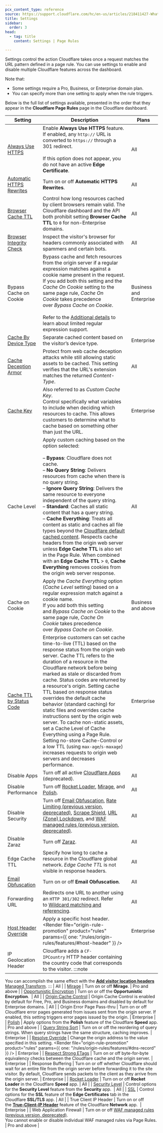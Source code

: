 ```yaml
---
pcx_content_type: reference
source: https://support.cloudflare.com/hc/en-us/articles/218411427-What-do-the-custom-caching-options-mean-in-Page-Rules-#summary-of-page-rules-settings
title: Settings
sidebar:
  order: 3
head:
  - tag: title
    content: Settings | Page Rules

---
```



Settings control the action Cloudflare takes once a request matches the URL pattern defined in a page rule. You can use settings to enable and disable multiple Cloudflare features across the dashboard.

<Render file="page-rules-migration" />

Note that:

* Some settings require a Pro, Business, or Enterprise domain plan.
* You can specify more than one setting to apply when the rule triggers.

Below is the full list of settings available, presented in the order that they appear in the **Cloudflare Page Rules** page in the Cloudflare dashboard.

| **Setting**                                                                                     | **Description**                                                                                                                                                                                                                                                                                                                                                                                                                                                                                                                                                                                                                                                                                                                                                                                                            | **Plans**               |
| ----------------------------------------------------------------------------------------------- | -------------------------------------------------------------------------------------------------------------------------------------------------------------------------------------------------------------------------------------------------------------------------------------------------------------------------------------------------------------------------------------------------------------------------------------------------------------------------------------------------------------------------------------------------------------------------------------------------------------------------------------------------------------------------------------------------------------------------------------------------------------------------------------------------------------------------- | ----------------------- |
| [Always Use HTTPS](/ssl/edge-certificates/additional-options/always-use-https/)                 | Enable **Always Use HTTPS** feature. If enabled, any `http://` URL is converted to `https://` through a 301 redirect.<br/><br/>If this option does not appear, you do not have an active **Edge Certificate**.                                                                                                                                                                                                                                                                                                                                                                                                                                                                                                                                                                                                             | All                     |
| [Automatic HTTPS Rewrites](/ssl/edge-certificates/additional-options/automatic-https-rewrites/) | Turn on or off **Automatic HTTPS Rewrites**.<Render file="configuration-rule-promotion" product="rules" />                                                                                                                                                                                                                                                                                                                                                                                                                                                                                                                                                                                                                                                                                                                 | All                     |
| [Browser Cache TTL](/cache/how-to/edge-browser-cache-ttl/)                                      | Control how long resources cached by client browsers remain valid. The Cloudflare dashboard and the API both prohibit setting **Browser Cache TTL** to `0` for non-Enterprise domains.                                                                                                                                                                                                                                                                                                                                                                                                                                                                                                                                                                                                                                     | All                     |
| [Browser Integrity Check](/waf/tools/browser-integrity-check/)                                  | Inspect the visitor's browser for headers commonly associated with spammers and certain bots.<Render file="configuration-rule-promotion" product="rules" />                                                                                                                                                                                                                                                                                                                                                                                                                                                                                                                                                                                                                                                                | All                     |
| Bypass Cache on Cookie                                                                          | Bypass cache and fetch resources from the origin server if a regular expression matches against a cookie name present in the request.<br/>If you add both this setting and the *Cache On Cookie* setting to the same page rule, *Cache On Cookie* takes precedence over *Bypass Cache on Cookie*.<br/><br/>Refer to the [Additional details](/rules/page-rules/reference/additional-reference/#bypass-cache-on-cookie-setting) to learn about limited regular expression support.                                                                                                                                                                                                                                                                                                                                          | Business and Enterprise |
| [Cache By Device Type](/cache/how-to/cache-rules/examples/cache-device-type/)                   | Separate cached content based on the visitor’s device type.                                                                                                                                                                                                                                                                                                                                                                                                                                                                                                                                                                                                                                                                                                                                                                | Enterprise              |
| [Cache Deception Armor](/cache/cache-security/cache-deception-armor/)                           | Protect from web cache deception attacks while still allowing static assets to be cached. This setting verifies that the URL's extension matches the returned *Content-Type*.                                                                                                                                                                                                                                                                                                                                                                                                                                                                                                                                                                                                                                              | All                     |
| [Cache Key](/cache/how-to/cache-keys/)                                                          | Also referred to as *Custom Cache Key*.<br/>Control specifically what variables to include when deciding which resources to cache. This allows customers to determine what to cache based on something other than just the URL.                                                                                                                                                                                                                                                                                                                                                                                                                                                                                                                                                                                            | Enterprise              |
| Cache Level                                                                                     | Apply custom caching based on the option selected:<br/><br/>– **Bypass**: Cloudflare does not cache.<br/>– **No Query String**: Delivers resources from cache when there is no query string.<br/>– **Ignore Query String**: Delivers the same resource to everyone independent of the query string.<br/>– **Standard**: Caches all static content that has a query string.<br/>– **Cache Everything**: Treats all content as static and caches all file types beyond the [Cloudflare default cached content](/cache/concepts/default-cache-behavior/#default-cached-file-extensions). Respects cache headers from the origin web server unless **Edge Cache TTL** is also set in the Page Rule. When combined with an **Edge Cache TTL** > `0`, **Cache Everything** removes cookies from the origin web server response.  | All                     |
| Cache on Cookie                                                                                 | Apply the *Cache Everything* option (*Cache Level* setting) based on a regular expression match against a cookie name.<br/>If you add both this setting and *Bypass Cache on Cookie* to the same page rule, *Cache On Cookie* takes precedence over *Bypass Cache on Cookie*.                                                                                                                                                                                                                                                                                                                                                                                                                                                                                                                                              | Business and above      |
| [Cache TTL by Status Code](/cache/how-to/configure-cache-status-code/)                          | Enterprise customers can set cache time-to-live (TTL) based on the response status from the origin web server. Cache TTL refers to the duration of a resource in the Cloudflare network before being marked as stale or discarded from cache. Status codes are returned by a resource's origin. Setting cache TTL based on response status overrides the default cache behavior (standard caching) for static files and overrides cache instructions sent by the origin web server. To cache non-static assets, set a Cache Level of Cache Everything using a Page Rule. Setting no-store Cache-Control or a low TTL (using `max-age`/`s-maxage`) increases requests to origin web servers and decreases performance.                                                                                                      | Enterprise              |
| Disable Apps                                                                                    | Turn off all active [Cloudflare Apps](/support/more-dashboard-apps/cloudflare-apps/) (deprecated). <Render file="configuration-rule-promotion" product="rules" />                                                                                                                                                                                                                                                                                                                                                                                                                                                                                                                                                                                                                                                          | All                     |
| Disable Performance                                                                             | Turn off [Rocket Loader](/speed/optimization/content/rocket-loader/), [Mirage](/speed/optimization/images/mirage/), and [Polish](/images/polish/).                                                                                                                                                                                                                                                                                                                                                                                                                                                                                                                                                                                                                                                                         | All                     |
| Disable Security                                                                                | Turn off [Email Obfuscation](/waf/tools/scrape-shield/email-address-obfuscation/), [Rate Limiting (previous version, deprecated)](/waf/reference/legacy/old-rate-limiting/), [Scrape Shield](/waf/tools/scrape-shield/), [URL (Zone) Lockdown](/waf/tools/zone-lockdown/), and [WAF managed rules (previous version, deprecated)](/waf/reference/legacy/old-waf-managed-rules/).                                                                                                                                                                                                                                                                                                                                                                                                                                           | All                     |
| Disable Zaraz                                                                                   | Turn off [Zaraz](/zaraz/).<Render file="configuration-rule-promotion" product="rules" />                                                                                                                                                                                                                                                                                                                                                                                                                                                                                                                                                                                                                                                                                                                                   | All                     |
| Edge Cache TTL                                                                                  | Specify how long to cache a resource in the Cloudflare global network. *Edge Cache TTL* is not visible in response headers.                                                                                                                                                                                                                                                                                                                                                                                                                                                                                                                                                                                                                                                                                                | All                     |
| [Email Obfuscation](/waf/tools/scrape-shield/email-address-obfuscation/)                        | Turn on or off **Email Obfuscation**.<Render file="configuration-rule-promotion" product="rules" />                                                                                                                                                                                                                                                                                                                                                                                                                                                                                                                                                                                                                                                                                                                        | All                     |
| Forwarding URL                                                                                  | Redirects one URL to another using an `HTTP 301/302` redirect. Refer to [Wildcard matching and referencing](/rules/page-rules/reference/wildcard-matching/).                                                                                                                                                                                                                                                                                                                                                                                                                                                                                                                                                                                                                                                               | All                     |
| [Host Header Override](/rules/page-rules/how-to/rewrite-host-headers/)                          | Apply a specific host header.<Render file="origin-rule-promotion" product="rules" params={{ one: "/rules/origin-rules/features/#host-header" }} />                                                                                                                                                                                                                                                                                                                                                                                                                                                                                                                                                                                                                                                                         | Enterprise              |
| IP Geolocation Header                                                                           | Cloudflare adds a `CF-IPCountry` HTTP header containing the country code that corresponds to the visitor. :::note
You can accomplish the same effect with the [**Add visitor location headers** Managed Transform](/rules/transform/managed-transforms/reference/#add-visitor-location-headers).
:::                                                                                                                                                                                                                                                                                                                                                                                                                                                                                                                       | All                     |
| [Mirage](/speed/optimization/images/mirage/)                                                    | Turn on or off **Mirage**.<Render file="configuration-rule-promotion" product="rules" />                                                                                                                                                                                                                                                                                                                                                                                                                                                                                                                                                                                                                                                                                                                                   | Pro and above           |
| [Opportunistic Encryption](/ssl/edge-certificates/additional-options/opportunistic-encryption/) | Turn on or off the **Opportunistic Encryption**.<Render file="configuration-rule-promotion" product="rules" />                                                                                                                                                                                                                                                                                                                                                                                                                                                                                                                                                                                                                                                                                                             | All                     |
| [Origin Cache Control](/cache/concepts/cache-control/)                                          | Origin Cache Control is enabled by default for Free, Pro, and Business domains and disabled by default for Enterprise domains.                                                                                                                                                                                                                                                                                                                                                                                                                                                                                                                                                                                                                                                                                             | All                     |
| Origin Error Page Pass-thru                                                                     | Turn on or off Cloudflare error pages generated from issues sent from the origin server. If enabled, this setting triggers error pages issued by the origin.                                                                                                                                                                                                                                                                                                                                                                                                                                                                                                                                                                                                                                                               | Enterprise              |
| [Polish](/images/polish/)                                                                       | Apply options from the **Polish** feature of the Cloudflare **Speed** app.<Render file="configuration-rule-promotion" product="rules" />                                                                                                                                                                                                                                                                                                                                                                                                                                                                                                                                                                                                                                                                                   | Pro and above           |
| [Query String Sort](/cache/advanced-configuration/query-string-sort/)                           | Turn on or off the reordering of query strings. When query strings have the same structure, caching improves.                                                                                                                                                                                                                                                                                                                                                                                                                                                                                                                                                                                                                                                                                                              | Enterprise              |
| [Resolve Override](/rules/page-rules/how-to/override-url-or-ip-address/)                        | Change the origin address to the value specified in this setting. <Render file="origin-rule-promotion" product="rules" params={{ one: "/rules/origin-rules/features/#dns-record" }} />                                                                                                                                                                                                                                                                                                                                                                                                                                                                                                                                                                                                                                     | Enterprise              |
| [Respect Strong ETags](/cache/reference/etag-headers/)                                          | Turn on or off byte-for-byte equivalency checks between the Cloudflare cache and the origin server.                                                                                                                                                                                                                                                                                                                                                                                                                                                                                                                                                                                                                                                                                                                        | Enterprise              |
| Response Buffering                                                                              | Turn on or off whether Cloudflare should wait for an entire file from the origin server before forwarding it to the site visitor. By default, Cloudflare sends packets to the client as they arrive from the origin server.                                                                                                                                                                                                                                                                                                                                                                                                                                                                                                                                                                                                | Enterprise              |
| [Rocket Loader](/speed/optimization/content/rocket-loader/)                                     | Turn on or off **Rocket Loader** in the Cloudflare **Speed** app.<Render file="configuration-rule-promotion" product="rules" />                                                                                                                                                                                                                                                                                                                                                                                                                                                                                                                                                                                                                                                                                            | All                     |
| [Security Level](/waf/tools/security-level/)                                                    | Control options for the **Security Level** feature from the **Security** app. <Render file="configuration-rule-promotion" product="rules" />                                                                                                                                                                                                                                                                                                                                                                                                                                                                                                                                                                                                                                                                               | All                     |
| [SSL](/ssl/origin-configuration/ssl-modes/)                                                     | Control options for the **SSL** feature of the **Edge Certificates** tab in the Cloudflare **SSL/TLS** app.<Render file="configuration-rule-promotion" product="rules" />                                                                                                                                                                                                                                                                                                                                                                                                                                                                                                                                                                                                                                                  | All                     |
| True Client IP Header                                                                           | Turn on or off the [**True-Client-IP Header**](/network/true-client-ip-header/) feature of the Cloudflare **Network** app.                                                                                                                                                                                                                                                                                                                                                                                                                                                                                                                                                                                                                                                                                                 | Enterprise              |
| Web Application Firewall                                                                        | Turn on or off [WAF managed rules (previous version, deprecated)](/waf/reference/legacy/old-waf-managed-rules/).<br/>You cannot enable or disable individual WAF managed rules via Page Rules.                                                                                                                                                                                                                                                                                                                                                                                                                                                                                                                                                                                                                             | Pro and above           |

